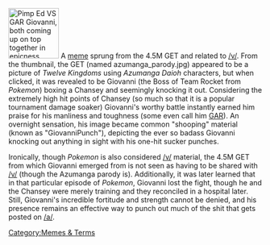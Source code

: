 [[Image:Gaijin_4koma_ed_vs_giovanni.png|thumb|100px|[[Pimp|Pimp Ed]] VS GAR Giovanni, both coming up on top together in epicness.]]
A [[meme]] sprung from the 4.5M GET and related to [[/v/]]. From the thumbnail, the GET (named azumanga_parody.jpg) appeared to be a picture of ''Twelve Kingdoms'' using ''Azumanga Daioh'' characters, but when clicked, it was revealed to be Giovanni (the Boss of Team Rocket from ''Pokemon'') boxing a Chansey and seemingly knocking it out. Considering the extremely high hit points of Chansey (so much so that it is a popular tournament damage soaker) Giovanni's worthy battle instantly earned him praise for his manliness and toughness (some even call him [[GAR]]). An overnight sensation, his image became common "shooping" material (known as "GiovanniPunch"), depicting the ever so badass Giovanni knocking out anything in sight with his one-hit sucker punches.

Ironically, though ''Pokemon'' is also considered [[/v/]] material, the 4.5M GET from which Giovanni emerged from is not seen as having to be shared with [[/v/]] (though the Azumanga parody is). Additionally, it was later learned that in that particular episode of ''Pokemon'', Giovanni lost the fight, though he and the Chansey were merely training and they reconciled in a hospital later. Still, Giovanni's incredible fortitude and strength cannot be denied, and his presence remains an effective way to punch out much of the shit that gets posted on [[/a/]].<br clear=all/>

[[Category:Memes & Terms]]